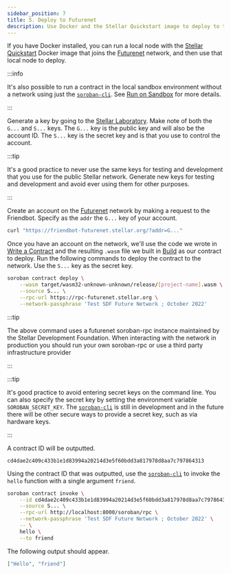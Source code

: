 ```yaml
---
sidebar_position: 7
title: 5. Deploy to Futurenet
description: Use Docker and the Stellar Quickstart image to deploy to the live test network.
---
```


If you have Docker installed, you can run a local node with the [Stellar Quickstart] Docker image that joins the [Futurenet] network, and then use that local node to deploy.

[Futurenet]: ../reference/futurenet

:::info

It's also possible to run a contract in the local sandbox environment without a network using just the [`soroban-cli`]. See [Run on Sandbox] for more details.

:::

Generate a key by going to the [Stellar Laboratory]. Make note of both the `G...` and `S...` keys. The `G...` key is the public key and will also be the account ID. The `S...` key is the secret key and is that you use to control the account.

:::tip

It's a good practice to never use the same keys for testing and development that you use for the public Stellar network. Generate new keys for testing and development and avoid ever using them for other purposes.

:::

Create an account on the [Futurenet] network by making a request to the Friendbot. Specify as the `addr` the `G...` key of your account.

```sh
curl "https://friendbot-futurenet.stellar.org/?addr=G..."
```

Once you have an account on the network, we'll use the code we wrote in [Write a Contract] and the resulting `.wasm` file we built in [Build] as our contract to deploy. Run the following commands to deploy the contract to the network. Use the `S...` key as the secret key.

```sh
soroban contract deploy \
    --wasm target/wasm32-unknown-unknown/release/[project-name].wasm \
    --source S... \
    --rpc-url https://rpc-futurenet.stellar.org \
    --network-passphrase 'Test SDF Future Network ; October 2022'
```

:::tip

The above command uses a futurenet soroban-rpc instance maintained by the Stellar Development Foundation. When interacting with the network in production you should run your own soroban-rpc or use a third party infrastructure provider 

:::

:::tip

It's good practice to avoid entering secret keys on the command line. You can also specify the secret key by setting the environment variable `SOROBAN_SECRET_KEY`. The [`soroban-cli`] is still in development and in the future there will be other secure ways to provide a secret key, such as via hardware keys.

:::

A contract ID will be outputted.

```
cd4dae2c409c433b1e1d83994a20214d3e5f60bdd3a817978d8aa7c797864313
```

Using the contract ID that was outputted, use the [`soroban-cli`] to invoke the `hello` function with a single argument `friend`.

```sh
soroban contract invoke \
    --id cd4dae2c409c433b1e1d83994a20214d3e5f60bdd3a817978d8aa7c797864313 \
    --source S... \
    --rpc-url http://localhost:8000/soroban/rpc \
    --network-passphrase 'Test SDF Future Network ; October 2022' \
    -- \
    hello \
    --to friend
```

The following output should appear.

```json
["Hello", "friend"]
```

[Write a Contract]: hello-world#write-a-contract
[Run on a Local Network]: run-on-local-network
[Build]: hello-world#build
[`soroban-cli`]: ../getting-started/setup#install-the-soroban-cli
[Stellar Laboratory]: https://laboratory.stellar.org/#account-creator?network=test
[Run on Sandbox]: hello-world#run-on-sandbox
[Stellar Quickstart]: https://github.com/stellar/quickstart
